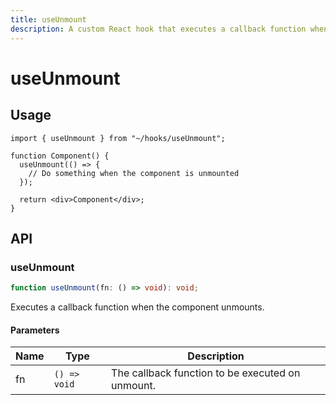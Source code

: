 ```yaml
---
title: useUnmount
description: A custom React hook that executes a callback function when the component unmounts.
---
```


# useUnmount

## Usage

```tsx title="Component.tsx"
import { useUnmount } from "~/hooks/useUnmount";

function Component() {
  useUnmount(() => {
    // Do something when the component is unmounted
  });

  return <div>Component</div>;
}
```

## API

### useUnmount

```ts title="useUnmount.ts"
function useUnmount(fn: () => void): void;
```

Executes a callback function when the component unmounts.

#### Parameters

| Name | Type         | Description                                      |
| ---- | ------------ | ------------------------------------------------ |
| fn   | `() => void` | The callback function to be executed on unmount. |
